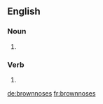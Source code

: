 ==English==

===Noun===
{{head|en|plural}}

# {{plural of|brownnose|lang=en}}

===Verb===
{{head|en|verb form}}

# {{en-third-person singular of|brownnose}}

[[de:brownnoses]]
[[fr:brownnoses]]